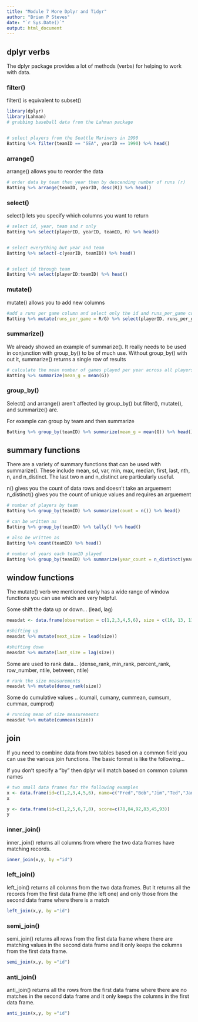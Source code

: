 ```yaml
---
title: "Module 7 More Dplyr and Tidyr"
author: "Brian P Steves"
date: "`r Sys.Date()`"
output: html_document
---
```


## dplyr verbs

The dplyr package provides a lot of methods (verbs) for helping to work with data.

### filter()

filter() is equivalent to subset()

```r
library(dplyr)
library(Lahman)
# grabbing baseball data from the Lahman package


# select players from the Seattle Mariners in 1990
Batting %>% filter(teamID == "SEA", yearID == 1990) %>% head()

```


### arrange()

arrange() allows you to reorder the data


```r

# order data by team then year then by descending number of runs (r) 
Batting %>% arrange(teamID, yearID, desc(R)) %>% head()

```

### select()

select() lets you specify which columns you want to return


```r
# select id, year, team and r only
Batting %>% select(playerID, yearID, teamID, R) %>% head()


# select everything but year and team
Batting %>% select(-c(yearID, teamID)) %>% head()


# select id through team
Batting %>% select(playerID:teamID) %>% head()


```

### mutate()
mutate() allows you to add new columns
```r
#add a runs per game column and select only the id and runs_per_game column for return
Batting %>% mutate(runs_per_game = R/G) %>% select(playerID, runs_per_game) %>% head()


```
### summarize()
We already showed an example of summarize().  It really needs to be used in conjunction with group_by() to be of much use.  Without group_by() with out it, summarize() returns a single row of results

```r
# calculate the mean number of games played per year across all players
Batting %>% summarize(mean_g = mean(G)) 
```


### group_by()

Select() and arrange() aren't affected by group_by() but filter(), mutate(), and summarize() are.

For example can group by team and then summarize

```r

Batting %>% group_by(teamID) %>% summarize(mean_g = mean(G)) %>% head()
```


## summary functions

There are a variety of summary functions that can be used with summarize().   These include mean, sd, var, min, max, median, first, last, nth, n, and n_distinct.  The last two n and n_distinct are particularly useful.


n() gives you the count of data rows and doesn't take an arguement
n_distinct() gives you the count of unique values and requires an arguement

```r

# number of players by team
Batting %>% group_by(teamID) %>% summarize(count = n()) %>% head()

# can be written as 
Batting %>% group_by(teamID) %>% tally() %>% head()

# also be written as
Batting %>% count(teamID) %>% head()

# number of years each teamID played
Batting %>% group_by(teamID) %>% summarize(year_count = n_distinct(yearID)) %>% head()

```

## window functions

The mutate() verb we mentioned early has a wide range of window functions you can use which are very helpful.

Some shift the data up or down... (lead, lag)

```r
measdat <- data.frame(observation = c(1,2,3,4,5,6), size = c(10, 13, 11, 17, 10, 9) )

#shifting up
measdat %>% mutate(next_size = lead(size))

#shifting down
measdat %>% mutate(last_size = lag(size))

```


Some are used to rank data... (dense_rank, min_rank, percent_rank, row_number, ntile, between, ntile)

```r
# rank the size measurements
measdat %>% mutate(dense_rank(size))

```


Some do cumulative values .. (cumall, cumany, cummean, cumsum, cummax, cumprod)

```r

# running mean of size measurements
measdat %>% mutate(cummean(size))

```


## join
If you need to combine data from two tables based on a common field you can use the various join functions. The basic format is like the following...

If you don't specify a "by" then dplyr will match based on common column names

```r
# two small data frames for the following examples
x <- data.frame(id=c(1,2,3,4,5,6), name=c("Fred","Bob","Jim","Ted","Jane","Sue"))
x

y <- data.frame(id=c(1,2,5,6,7,8), score=c(78,84,92,83,45,93))
y

```


### inner_join()
inner_join() returns all columns from where the two data frames have matching records.

```r

inner_join(x,y, by ="id")

```

### left_join()
left_join() returns all columns from the two data frames.  But it returns all the records from the first data frame (the left one) and only those from the second data frame where there is a match

```r

left_join(x,y, by ="id")

```

### semi_join()
semi_join() returns all rows from the first data frame where there are matching values in the second data frame and it only keeps the columns from the first data frame.

```r

semi_join(x,y, by ="id")

```
### anti_join()
anti_join() returns all the rows from the first data frame where there are no matches in the second data frame and it only keeps the columns in the first data frame.

```r

anti_join(x,y, by ="id")

```









